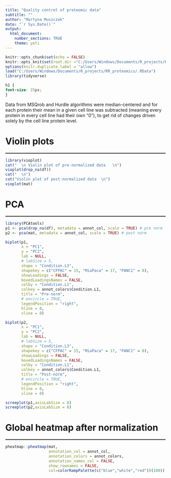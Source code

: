 ---
title: "Quality control of proteomic data"
subtitle: ""
author: "Martyna Muszczek"
date: "`r Sys.Date()`"
output: 
  html_document:
    number_sections: TRUE
    theme: yeti
---

```{r setup, include=FALSE, message=FALSE, warning=FALSE}
knitr::opts_chunk$set(echo = FALSE)
knitr::opts_knit$set(root.dir ="C:/Users/Windows/Documents/R_projects/RR_proteomics")
options(knitr.duplicate.label = "allow")
load("C:/Users/Windows/Documents/R_projects/RR_proteomics/.RData")
library(tidyverse)
```

```{css, echo=FALSE}
h1 {
font-size: 25px;
}
```

Data from MSQrob and Hurdle algorithms were median-centered and for each protein their mean in a given cell line was subtracted (meaning every protein in every cell line had their own "0"), to get rid of changes driven solely by the cell line protein level.

# Violin plots
<hr style="border:1px solid gray">

```{r vioplots, message=FALSE, results="asis", fig.width=11, warning=FALSE}
library(vioplot)
cat("  \n Violin plot of pre-normalized data   \n")
vioplot(drop_na(df))
cat("  \n")
cat("Violin plot of post-normalized data  \n")
vioplot(mat)
```

# PCA
<hr style="border:1px solid gray">

```{r pca1, message=FALSE, results="asis", fig.height=9,warning=FALSE, fig.show="hold", out.width="50%", fig.asp=0.6}
library(PCAtools)
p1 <- pca(drop_na(df), metadata = annot_col, scale = TRUE) # pre norm
p2 <- pca(mat, metadata = annot_col, scale = TRUE) # post norm

biplot(p1, 
       x = "PC1",
       y = "PC2",
       lab = NULL, 
       # labSize = 5, 
       shape = "Condition.L3",
       shapekey = c("CFPAC" = 15, "MiaPaca" = 17, "PANC1" = 8),
       showLoadings = FALSE,
       boxedLoadingsNames = FALSE, 
       colby = "Condition.L1",
       colkey = annot_colors$Condition.L1,
       title = "Pre-norm",
       # encircle = TRUE,
       legendPosition = "right",
       hline = 0, 
       vline = 0)

biplot(p2, 
       x = "PC1",
       y = "PC2",
       lab = NULL, 
       # labSize = 5, 
       shape = "Condition.L3",
       shapekey = c("CFPAC" = 15, "MiaPaca" = 17, "PANC1" = 8),
       showLoadings = FALSE,
       boxedLoadingsNames = FALSE, 
       colby = "Condition.L1",
       colkey = annot_colors$Condition.L1,
       title = "Post-norm",
       # encircle = TRUE,
       legendPosition = "right",
       hline = 0, 
       vline = 0)
```

```{r pca2, message=FALSE, results="asis", warning=FALSE, fig.show="hold", out.width="50%", fig.asp=0.6}
screeplot(p1,axisLabSize = 8)
screeplot(p2,axisLabSize = 8)

```

# Global heatmap after normalization
<hr style="border:1px solid gray">

```{r heatmaps, message=FALSE, results="asis", fig.width=11, fig.height=7}
pheatmap::pheatmap(mat,
                   annotation_col = annot_col,
                   annotation_colors = annot_colors,
                   annotation_names_col = FALSE,
                   show_rownames = FALSE,
                   col=colorRampPalette(c("blue","white","red"))(100))

```


